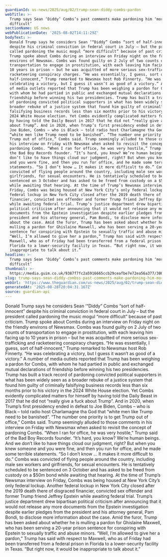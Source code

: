 ```yaml
---
guardianId: us-news/2025/aug/02/trump-sean-diddy-combs-pardon
webTitle: >-
  Trump says Sean ‘Diddy’ Combs’s past comments make pardoning him ‘more
  difficult’
sectionName: US news
webPublicationDate: '2025-08-02T14:11:29Z'
bodyText: >-
  Donald Trump says he considers Sean ‘“Diddy” Combs “sort of half-innocent”
  despite his criminal conviction in federal court in July – but the president
  called pardoning the music mogul “more difficult” because of past criticism.
  Trump spoke about Combs during an interview on Friday night on the friendly
  environs of Newsmax. Combs was found guilty on 2 July of two counts of
  transportation to engage in prostitution, with each leaving him facing up to
  10 years in prison – but he was acquitted of more serious sex-trafficking and
  racketeering conspiracy charges. “He was essentially, I guess, sort of
  half-innocent,” Trump remarked to Newsmax host Rob Finnerty. “He was
  celebrating a victory, but I guess it wasn’t as good of a victory.” A number
  of media outlets reported that Trump has been weighing a pardon for Combs,
  with whom he had partied in public and exchanged mutual declarations of
  friendship before winning his two presidencies. Trump has built a track record
  of pardoning convicted political supporters in what has been widely seen as a
  broader rebuke of a justice system that found him guilty of criminally
  falsifying business records less than six months prior to his victory in the
  2024 White House election. Yet Combs evidently complicated matters for himself
  by having told the Daily Beast in 2017 that he did not “really give a fuck
  about Trump”. And in 2020, when Trump’s first presidency ended in defeat to
  Joe Biden, Combs – who is Black – told radio host Charlamagne tha God that
  “white men like Trump need to be banished”. “The number one priority is to get
  Trump out of office,” Combs said. Trump seemingly alluded to those comments in
  his interview on Friday with Newsmax when asked to revisit the concept of
  pardoning Combs. “When I ran for office, he was very hostile,” Trump said of
  the Bad Boy Records founder. “It’s hard, you know? We’re human beings. And we
  don’t like to have things cloud our judgment, right? But when you knew someone
  and you were fine, and then you run for office, and he made some terrible
  statements. “So I don’t know … It makes it more difficult to do.” Combs was
  convicted of flying people around the country, including male sex workers and
  girlfriends, for sexual encounters. He is tentatively scheduled to be
  sentenced on 3 October and has asked to be freed from custody on a $50m bond
  while awaiting that hearing. At the time of Trump’s Newsmax interview on
  Friday, Combs was being housed at New York City’s only federal lockup. Another
  federal lockup in New York City closed after the 2019 death there of disgraced
  financier, convicted sex offender and former Trump friend Jeffrey Epstein
  while awaiting federal trial. Trump’s justice department drew bipartisan
  political criticism after announcing that it would not release any more
  documents from the Epstein investigation despite earlier pledges from the
  president and his attorney general, Pam Bondi, to disclose more information
  about the case. Amid the furor, Trump has been asked about whether he is
  mulling a pardon for Ghislaine Maxwell, who has been serving a 20-year prison
  sentence for conspiring with Epstein to sexually traffic and abuse minors.
  “Well, I’m allowed to give her a pardon,” Trump has said with respect to
  Maxwell, who as of Friday had been transferred from a federal prison in
  Florida to a lower-security facility in Texas. “But right now, it would be
  inappropriate to talk about it.”
headline: >-
  Trump says Sean ‘Diddy’ Combs’s past comments make pardoning him ‘more
  difficult’
thumbnail: >-
  https://media.guim.co.uk/9387f7fc2a5916665ccb29ceafbe7e72ea56a377/300_0_3000_2400/500.jpg
slug: trump-says-sean-diddy-combss-past-comments-make-pardoning-him-more-difficult
webUrl: 'https://www.theguardian.com/us-news/2025/aug/02/trump-sean-diddy-combs-pardon'
generatedAt: '2025-08-28T20:04:31.167Z'
source: guardian-api
---
```

Donald Trump says he considers Sean ‘“Diddy” Combs “sort of half-innocent” despite his criminal conviction in federal court in July – but the president called pardoning the music mogul “more difficult” because of past criticism. Trump spoke about Combs during an interview on Friday night on the friendly environs of Newsmax. Combs was found guilty on 2 July of two counts of transportation to engage in prostitution, with each leaving him facing up to 10 years in prison – but he was acquitted of more serious sex-trafficking and racketeering conspiracy charges. “He was essentially, I guess, sort of half-innocent,” Trump remarked to Newsmax host Rob Finnerty. “He was celebrating a victory, but I guess it wasn’t as good of a victory.” A number of media outlets reported that Trump has been weighing a pardon for Combs, with whom he had partied in public and exchanged mutual declarations of friendship before winning his two presidencies. Trump has built a track record of pardoning convicted political supporters in what has been widely seen as a broader rebuke of a justice system that found him guilty of criminally falsifying business records less than six months prior to his victory in the 2024 White House election. Yet Combs evidently complicated matters for himself by having told the Daily Beast in 2017 that he did not “really give a fuck about Trump”. And in 2020, when Trump’s first presidency ended in defeat to Joe Biden, Combs – who is Black – told radio host Charlamagne tha God that “white men like Trump need to be banished”. “The number one priority is to get Trump out of office,” Combs said. Trump seemingly alluded to those comments in his interview on Friday with Newsmax when asked to revisit the concept of pardoning Combs. “When I ran for office, he was very hostile,” Trump said of the Bad Boy Records founder. “It’s hard, you know? We’re human beings. And we don’t like to have things cloud our judgment, right? But when you knew someone and you were fine, and then you run for office, and he made some terrible statements. “So I don’t know … It makes it more difficult to do.” Combs was convicted of flying people around the country, including male sex workers and girlfriends, for sexual encounters. He is tentatively scheduled to be sentenced on 3 October and has asked to be freed from custody on a $50m bond while awaiting that hearing. At the time of Trump’s Newsmax interview on Friday, Combs was being housed at New York City’s only federal lockup. Another federal lockup in New York City closed after the 2019 death there of disgraced financier, convicted sex offender and former Trump friend Jeffrey Epstein while awaiting federal trial. Trump’s justice department drew bipartisan political criticism after announcing that it would not release any more documents from the Epstein investigation despite earlier pledges from the president and his attorney general, Pam Bondi, to disclose more information about the case. Amid the furor, Trump has been asked about whether he is mulling a pardon for Ghislaine Maxwell, who has been serving a 20-year prison sentence for conspiring with Epstein to sexually traffic and abuse minors. “Well, I’m allowed to give her a pardon,” Trump has said with respect to Maxwell, who as of Friday had been transferred from a federal prison in Florida to a lower-security facility in Texas. “But right now, it would be inappropriate to talk about it.”
